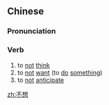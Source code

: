 ==Chinese==
{{zh-forms}}

===Pronunciation===
{{zh-pron
|m=不xiǎng
|c=bat1 soeng2
|cat=v
}}

===Verb===
{{zh-verb}}

# to [[not]] [[think]]
# to [[not]] [[want]] (to [[do]] [[something]])
# to [[not]] [[anticipate]]

[[zh:不想]]